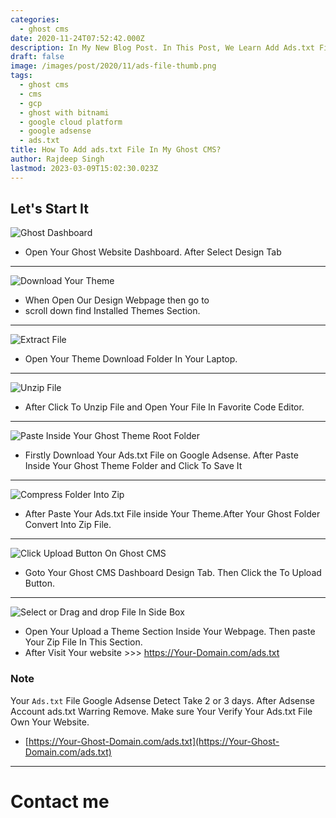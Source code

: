 ```yaml
---
categories:
  - ghost cms
date: 2020-11-24T07:52:42.000Z
description: In My New Blog Post. In This Post, We Learn Add Ads.txt File In Ghost CMS Blog.
draft: false
image: /images/post/2020/11/ads-file-thumb.png
tags:
  - ghost cms
  - cms
  - gcp
  - ghost with bitnami
  - google cloud platform
  - google adsense
  - ads.txt
title: How To Add ads.txt File In My Ghost CMS?
author: Rajdeep Singh
lastmod: 2023-03-09T15:02:30.023Z
---
```


## Let's Start It

![Ghost Dashboard](/images/post/2020/11/Ghoast-Dashboard.png 'Ghost Dashboard')

- Open Your Ghost Website Dashboard. After Select Design Tab

---

![Download Your Theme](/images/post/2020/11/Download-Ghost-Theme.png 'Download Your Theme')

- When Open Our Design Webpage then go to
- scroll down find Installed Themes Section.

---

![Extract File](/images/post/2020/11/Extract-here-1.png 'Extract File')

- Open Your Theme Download Folder In Your Laptop.

---

![Unzip File](/images/post/2020/11/Uzip-File.png 'Unzip File')

- After Click To Unzip File and Open Your File In Favorite Code Editor.

---

![Paste Inside Your Ghost Theme Root Folder](/images/post/2020/11/ads-file-1.png 'Paste Inside Your Ghost Theme Root Folder')

- Firstly Download Your Ads.txt File on Google Adsense. After Paste Inside Your Ghost Theme Folder and Click To Save It

---

![Compress Folder Into Zip](/images/post/2020/11/Compress.png 'Compress Folder Into Zip ')

- After Paste Your Ads.txt File inside Your Theme.After Your Ghost Folder Convert Into Zip File.

---

![Click Upload Button On Ghost CMS](/images/post/2020/11/Upload-Button.png ' Click Upload Button On Ghost CMS')

- Goto Your Ghost CMS Dashboard Design Tab. Then Click the To Upload Button.

---

![Select or Drag and drop File In Side Box](/images/post/2020/11/Upload-File.png 'Select or Drag and drop File In Side Box')

- Open Your Upload a Theme Section Inside Your Webpage. Then paste Your Zip File In This Section.
- After Visit Your website >>> https://Your-Domain.com/ads.txt

### Note

Your `Ads.txt` File Google Adsense Detect Take 2 or 3 days. After Adsense Account
ads.txt Warring Remove. Make sure Your Verify Your Ads.txt File Own Your
Website.

- [https://Your-Ghost-Domain.com/ads.txt](https://Your-Ghost-Domain.com/ads.txt)

---

# Contact me

